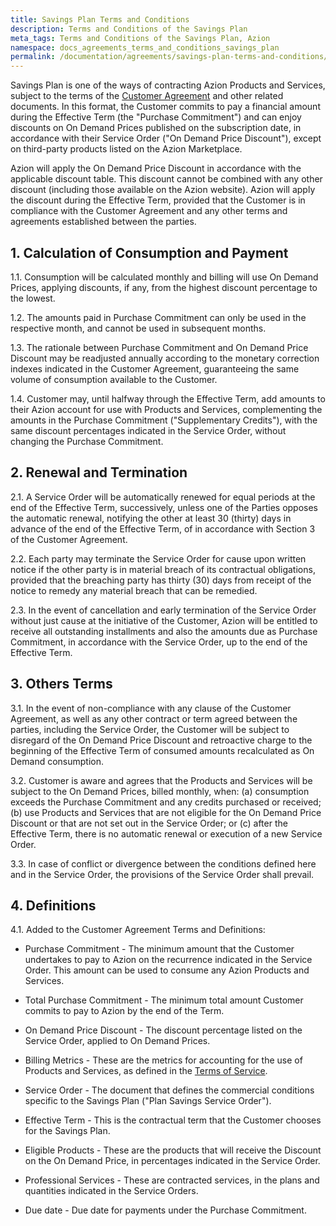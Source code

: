 ```yaml
---
title: Savings Plan Terms and Conditions
description: Terms and Conditions of the Savings Plan
meta_tags: Terms and Conditions of the Savings Plan, Azion 
namespace: docs_agreements_terms_and_conditions_savings_plan
permalink: /documentation/agreements/savings-plan-terms-and-conditions/
---
```


Savings Plan is one of the ways of contracting Azion Products and Services, subject to the terms of the [Customer Agreement](/en/documentation/agreements/customer-agreement/) and other related documents. In this format, the Customer commits to pay a financial amount during the Effective Term (the "Purchase Commitment") and can enjoy discounts on On Demand Prices published on the subscription date, in accordance with their Service Order ("On Demand Price Discount"), except on third-party products listed on the Azion Marketplace.

Azion will apply the On Demand Price Discount in accordance with the applicable discount table. This discount cannot be combined with any other discount (including those available on the Azion website). Azion will apply the discount during the Effective Term, provided that the Customer is in compliance with the Customer Agreement and any other terms and agreements established between the parties.

## 1. Calculation of Consumption and Payment

1.1. Consumption will be calculated monthly and billing will use On Demand Prices, applying discounts, if any, from the highest discount percentage to the lowest.

1.2. The amounts paid in Purchase Commitment can only be used in the respective month, and cannot be used in subsequent months.

1.3. The rationale between Purchase Commitment and On Demand Price Discount may be readjusted annually according to the monetary correction indexes indicated in the Customer Agreement, guaranteeing the same volume of consumption available to the Customer.

1.4. Customer may, until halfway through the Effective Term, add amounts to their Azion account for use with Products and Services, complementing the amounts in the Purchase Commitment ("Supplementary Credits"), with the same discount percentages indicated in the Service Order, without changing the Purchase Commitment.

## 2. Renewal and Termination

2.1. A Service Order will be automatically renewed for equal periods at the end of the Effective Term, successively, unless one of the Parties opposes the automatic renewal, notifying the other at least 30 (thirty) days in advance of the end of the Effective Term, of in accordance with Section 3 of the Customer Agreement.

2.2. Each party may terminate the Service Order for cause upon written notice if the other party is in material breach of its contractual obligations, provided that the breaching party has thirty (30) days from receipt of the notice to remedy any material breach that can be remedied.

2.3. In the event of cancellation and early termination of the Service Order without just cause at the initiative of the Customer, Azion will be entitled to receive all outstanding installments and also the amounts due as Purchase Commitment, in accordance with the Service Order, up to the end of the Effective Term.

## 3. Others Terms

3.1. In the event of non-compliance with any clause of the Customer Agreement, as well as any other contract or term agreed between the parties, including the Service Order, the Customer will be subject to disregard of the On Demand Price Discount and retroactive charge to the beginning of the Effective Term of consumed amounts ​​recalculated as On Demand consumption.

3.2. Customer is aware and agrees that the Products and Services will be subject to the On Demand Prices, billed monthly, when: (a) consumption exceeds the Purchase Commitment and any credits purchased or received; (b) use Products and Services that are not eligible for the On Demand Price Discount or that are not set out in the Service Order; or (c) after the Effective Term, there is no automatic renewal or execution of a new Service Order.

3.3. In case of conflict or divergence between the conditions defined here and in the Service Order, the provisions of the Service Order shall prevail.

## 4. Definitions

4.1. Added to the Customer Agreement Terms and Definitions:

- Purchase Commitment - The minimum amount that the Customer undertakes to pay to Azion on the recurrence indicated in the Service Order. This amount can be used to consume any Azion Products and Services.

- Total Purchase Commitment - The minimum total amount Customer commits to pay to Azion by the end of the Term.

- On Demand Price Discount - The discount percentage listed on the Service Order, applied to On Demand Prices.

- Billing Metrics - These are the metrics for accounting for the use of Products and Services, as defined in the [Terms of Service](/en/documentation/agreements/tos/).

- Service Order - The document that defines the commercial conditions specific to the Savings Plan ("Plan Savings Service Order").

- Effective Term - This is the contractual term that the Customer chooses for the Savings Plan.

- Eligible Products - These are the products that will receive the Discount on the On Demand Price, in percentages indicated in the Service Order.

- Professional Services - These are contracted services, in the plans and quantities indicated in the Service Orders.

- Due date - Due date for payments under the Purchase Commitment.
